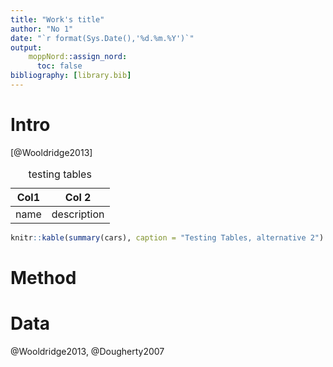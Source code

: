 ```yaml
---
title: "Work's title"
author: "No 1"
date: "`r format(Sys.Date(),'%d.%m.%Y')`"
output: 
    moppNord::assign_nord:
      toc: false
bibliography: [library.bib]
---
```


<!-- If you want to write your assignment in Norwegian, you should add `lang: nb` above -->
<!-- If you need to have a table of content, change `toc: false` to `toc: true` -->


# Intro

[@Wooldridge2013] \lipsum[4]



| Col1  | Col 2      |
| ------|------------|
| name  | description|

Table: testing tables

```r
knitr::kable(summary(cars), caption = "Testing Tables, alternative 2")
```


# Method
\lipsum[2-20]

# Data

\begin{figure}
\centering
\includegraphics{nordlogono}
\caption{testin figure}
\end{figure}

@Wooldridge2013, @Dougherty2007




```{=latex}
% Do not delete this
\MyRefs
```

